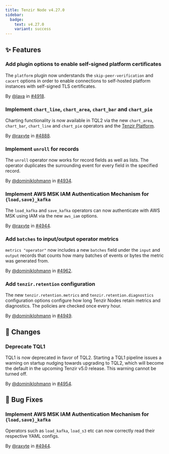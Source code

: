 ```yaml
---
title: Tenzir Node v4.27.0
sidebar:
  badge:
    text: v4.27.0
    variant: success
---
```


## ✨ Features

### Add plugin options to enable self-signed platform certificates

The `platform` plugin now understands the `skip-peer-verification`
and `cacert` options in order to enable connections to self-hosted
platform instances with self-signed TLS certificates.

By [@lava](https://github.com/lava) in [#4918](https://github.com/tenzir/tenzir/pull/4918).

### Implement `chart_line`, `chart_area`, `chart_bar` and `chart_pie`

Charting functionality is now available in TQL2 via the new `chart_area`,
`chart_bar`, `chart_line` and `chart_pie` operators and the [Tenzir
Platform](https://app.tenzir.com).

By [@raxyte](https://github.com/raxyte) in [#4888](https://github.com/tenzir/tenzir/pull/4888).

### Implement `unroll` for records

The `unroll` operator now works for record fields as well as lists. The operator
duplicates the surrounding event for every field in the specified record.

By [@dominiklohmann](https://github.com/dominiklohmann) in [#4934](https://github.com/tenzir/tenzir/pull/4934).

### Implement AWS MSK IAM Authentication Mechanism for `{load,save}_kafka`

The `load_kafka` and `save_kafka` operators can now authenticate with AWS MSK
using IAM via the new `aws_iam` options.

By [@raxyte](https://github.com/raxyte) in [#4944](https://github.com/tenzir/tenzir/pull/4944).

### Add `batches` to input/output operator metrics

`metrics "operator"` now includes a new `batches` field under the `input` and
`output` records that counts how many batches of events or bytes the metric was
generated from.

By [@dominiklohmann](https://github.com/dominiklohmann) in [#4962](https://github.com/tenzir/tenzir/pull/4962).

### Add `tenzir.retention` configuration

The new `tenzir.retention.metrics` and `tenzir.retention.diagnostics`
configuration options configure how long Tenzir Nodes retain metrics and
diagnostics. The policies are checked once every hour.

By [@dominiklohmann](https://github.com/dominiklohmann) in [#4949](https://github.com/tenzir/tenzir/pull/4949).

## 🔄 Changes

### Deprecate TQL1

TQL1 is now deprecated in favor of TQL2. Starting a TQL1 pipeline issues a
warning on startup nudging towards upgrading to TQL2, which will become the
default in the upcoming Tenzir v5.0 release. This warning cannot be turned off.

By [@dominiklohmann](https://github.com/dominiklohmann) in [#4954](https://github.com/tenzir/tenzir/pull/4954).

## 🐛 Bug Fixes

### Implement AWS MSK IAM Authentication Mechanism for `{load,save}_kafka`

Operators such as `load_kafka`, `load_s3` etc can now correctly read their
respective YAML configs.

By [@raxyte](https://github.com/raxyte) in [#4944](https://github.com/tenzir/tenzir/pull/4944).